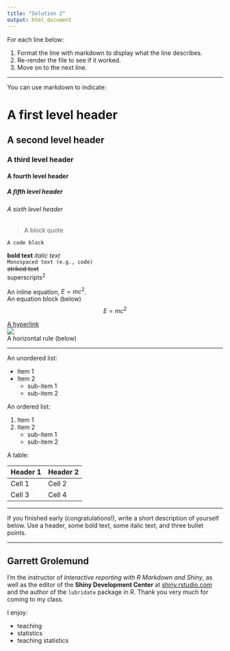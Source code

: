 ```yaml
---
title: "Solution 2"
output: html_document
---
```


For each line below:
  
1. Format the line with markdown to display what the line describes.
2. Re-render the file to see if it worked.
3. Move on to the next line.

***

You can use markdown to indicate:

# A first level header  
## A second level header  
### A third level header  
#### A fourth level header  
##### A fifth level header  
###### A sixth level header  

> A block quote 

```
A code block  
```

__bold text__ 
_italic text_  
`Monospaced text (e.g., code)`  
~~striked text~~  
superscripts^2^  

An inline equation, $E = mc^{2}$.  
An equation block (below)  
$$E = mc^{2}$$  

[A hyperlink](rmarkdown.rstudio.com)  
![](orb.png)  
A horizontal rule (below)

***

An unordered list:  

* Item 1  
* Item 2  
    + sub-item 1  
    + sub-item 2  

An ordered list:  

1. Item 1  
2. Item 2  
    + sub-item 1  
    + sub-item 2  

A table:  

Header 1 Header 2  
-------- --------
Cell 1   Cell 2  
Cell 3   Cell 4  

***
  
If you finished early (congratulations!), write a short description of yourself below. Use a header, some bold text, some italic text, and three bullet points.

***

## Garrett Grolemund

I'm the instructor of _Interactive reporting with R Markdown and Shiny_, as well as the editor of the **Shiny Development Center** at [shiny.rstudio.com](http://shiny.rstudio.com) and the author of the `lubridate` package in R. Thank you very much for coming to my class.

I enjoy:

* teaching
* statistics
* teaching statistics
